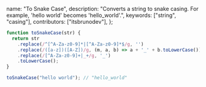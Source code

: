  name: "To Snake Case",
  description: "Converts a string to snake casing. For example, 'hello world' becomes 'hello_world'.",
  keywords: ["string", "casing"],
  contributors: ["itsbrunodev"],
};

```javascript
function toSnakeCase(str) {
  return str
    .replace(/^[^A-Za-z0-9]*|[^A-Za-z0-9]*$/g, '')
    .replace(/([a-z])([A-Z])/g, (m, a, b) => a + '_' + b.toLowerCase())
    .replace(/[^A-Za-z0-9]+|_+/g, '_')
    .toLowerCase();
}
```

```javascript
toSnakeCase("hello world"); // "hello_world"
```
